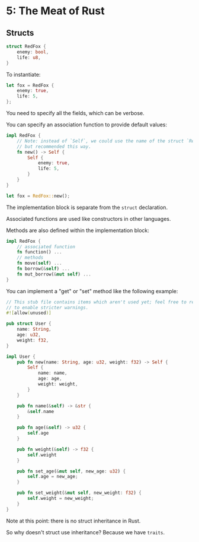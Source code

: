 # 5: The Meat of Rust

## Structs

```rs
struct RedFox {
	enemy: bool,
	life: u8,
}
```

To instantiate:

```rs
let fox = RedFox {
	enemy: true,
	life: 5,
};
```

You need to specify all the fields, which can be verbose.

You can specify an association function to provide default values:

```rs
impl RedFox {
	// Note: instead of `Self`, we could use the name of the struct `RedFox`
	// but recommended this way.
	fn new() -> Self {
		Self {
			enemy: true,
			life: 5,
		}
	}
}

let fox = RedFox::new();
```

The implementation block is separate from the `struct` declaration.

Associated functions are used like constructors in other languages.

Methods are also defined within the implementation block:

```rs
impl RedFox {
	// associated function
	fn function() ...
	// methods
	fn move(self) ...
	fn borrow(&self) ...
	fn mut_borrow(&mut self) ...
}
```

You can implement a "get" or "set" method like the following example:

```rs
// This stub file contains items which aren't used yet; feel free to remove this module attribute
// to enable stricter warnings.
#![allow(unused)]

pub struct User {
    name: String,
    age: u32,
    weight: f32,
}

impl User {
    pub fn new(name: String, age: u32, weight: f32) -> Self {
        Self {
            name: name,
            age: age,
            weight: weight,
        }
    }

    pub fn name(&self) -> &str {
        &self.name
    }

    pub fn age(&self) -> u32 {
        self.age
    }

    pub fn weight(&self) -> f32 {
        self.weight
    }

    pub fn set_age(&mut self, new_age: u32) {
        self.age = new_age;
    }

    pub fn set_weight(&mut self, new_weight: f32) {
        self.weight = new_weight;
    }
}
```

Note at this point: there is no struct inheritance in Rust.

So why doesn't struct use inheritance? Because we have `traits`.
